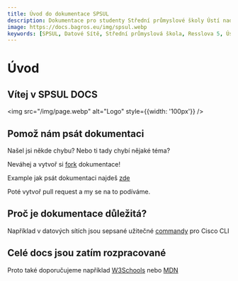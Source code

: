 ---
title: Úvod do dokumentace SPSUL
description: Dokumentace pro studenty Střední průmyslové školy Ústí nad Labem, Resslova 5
image: https://docs.bagros.eu/img/spsul.webp
keywords: [SPSUL, Datové Sítě, Střední průmyslová škola, Resslova 5, Ústí nad Labem]
---

# Úvod

## Vítej v **SPSUL DOCS**

<img src="/img/page.webp" alt="Logo" style={{width: '100px'}} />

## Pomož nám psát dokumentaci
Našel jsi někde chybu? Nebo ti tady chybí nějaké téma? 

Neváhej a vytvoř si [fork](https://github.com/SPSUL-DOCS/docs/#jak-p%C5%99idat-materi%C3%A1l) dokumentace!

Example jak psát dokumentaci najdeš [zde](./example)

Poté vytvoř pull request a my se na to podíváme.


## Proč je dokumentace důležitá?

Například v datových sítích jsou sepsané užitečné [commandy](/docs/DAS/commandy) pro Cisco CLI

## Celé docs jsou zatím rozpracované

Proto také doporučujeme například [W3Schools](https://www.w3schools.com/) nebo [MDN](https://developer.mozilla.org/en-US/)